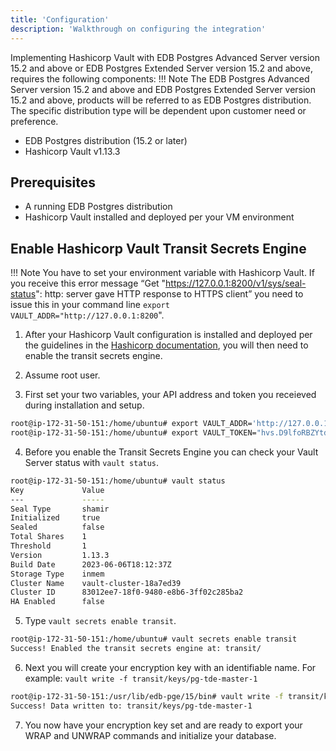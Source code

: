 ```yaml
---
title: 'Configuration'
description: 'Walkthrough on configuring the integration'
---
```


Implementing Hashicorp Vault with EDB Postgres Advanced Server version 15.2 and above or EDB Postgres Extended Server version 15.2 and above, requires the following components:
!!! Note
    The EDB Postgres Advanced Server version 15.2 and above and EDB Postgres Extended Server version 15.2 and above, products will be referred to as EDB Postgres distribution.  The specific distribution type will be dependent upon customer need or preference.

- EDB Postgres distribution (15.2 or later)
- Hashicorp Vault v1.13.3

## Prerequisites

- A running EDB Postgres distribution
- Hashicorp Vault installed and deployed per your VM environment

## Enable Hashicorp Vault Transit Secrets Engine

!!! Note
    You have to set your environment variable with Hashicorp Vault. If you receive this error message “Get "https://127.0.0.1:8200/v1/sys/seal-status": http: server gave HTTP response to HTTPS client” you need to issue this in your command line `export VAULT_ADDR="http://127.0.0.1:8200`".

1. After your Hashicorp Vault configuration is installed and deployed per the guidelines in the [Hashicorp documentation](https://developer.hashicorp.com/vault/tutorials/getting-started/getting-started-install), you will then need to enable the transit secrets engine.

2. Assume root user.

3. First set your two variables, your API address and token you receieved during installation and setup.
```bash
root@ip-172-31-50-151:/home/ubuntu# export VAULT_ADDR='http://127.0.0.1:8200'
root@ip-172-31-50-151:/home/ubuntu# export VAULT_TOKEN="hvs.D9lfoRBZYtdJY2t3lG3f6yUa"
```
4. Before you enable the Transit Secrets Engine you can check your Vault Server status with `vault status`.
```bash
root@ip-172-31-50-151:/home/ubuntu# vault status
Key             Value
---             -----
Seal Type       shamir
Initialized     true
Sealed          false
Total Shares    1
Threshold       1
Version         1.13.3
Build Date      2023-06-06T18:12:37Z
Storage Type    inmem
Cluster Name    vault-cluster-18a7ed39
Cluster ID      83012ee7-18f0-9480-e8b6-3ff02c285ba2
HA Enabled      false
```

5. Type `vault secrets enable transit`.
```bash
root@ip-172-31-50-151:/home/ubuntu# vault secrets enable transit
Success! Enabled the transit secrets engine at: transit/
```

6. Next you will create your encryption key with an identifiable name. For example: `vault write -f transit/keys/pg-tde-master-1`
```bash
root@ip-172-31-50-151:/usr/lib/edb-pge/15/bin# vault write -f transit/keys/pg-tde-master-1
Success! Data written to: transit/keys/pg-tde-master-1
```
7. You now have your encryption key set and are ready to export your WRAP and UNWRAP commands and initialize your database.